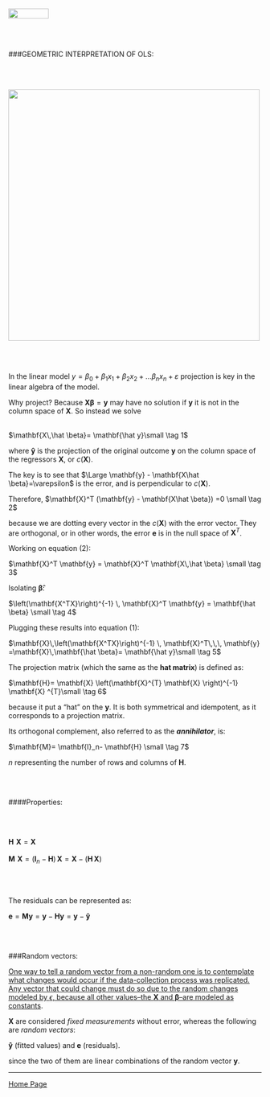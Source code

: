 <br>
<a href="http://rinterested.github.io/statistics/index.html">
<img HEIGHT="20" WIDTH="80" src="https://cloud.githubusercontent.com/assets/9312897/10556783/a27a26fa-745c-11e5-9b1a-2d5bd737387a.PNG"></a>

<br><br>

###GEOMETRIC INTERPRETATION OF OLS:

<br><br>

<img HEIGHT="500" WIDTH="500" src="https://cloud.githubusercontent.com/assets/9312897/10747797/e39488ee-7c2f-11e5-9290-07e81d5f04c2.png">

<br><br>

In the linear model $y = \beta_0 + \beta_1 x_1 + \beta_2 x_2 + ... \beta_n x_n +\varepsilon$ projection is key in the linear algebra of the model.

Why project? Because $\mathbf{X} \mathbf{\beta} = \mathbf{y}$ may have no solution if $\mathbf{y}$ it is not in the column space of $\mathbf{X}$. So instead we solve 
<br><br>

$\mathbf{X\,\hat \beta}= \mathbf{\hat y}\small \tag 1$

where $\mathbf{\hat y}$ is the projection of the original outcome $\mathbf{y}$ on the column space of the regressors $\mathbf{X}$, or $c(\mathbf{X})$.

The key is to see that $\Large \mathbf{y} - \mathbf{X\hat \beta}=\varepsilon$ is the error, and is perpendicular to $c(\mathbf{X})$.

Therefore, $\mathbf{X}^T (\mathbf{y} - \mathbf{X\hat \beta}) =0 \small \tag 2$ 

because we are dotting every vector in the $c(\mathbf{X})$ with the error vector. They are orthogonal, or in other words, the error $\mathbf{e}$ is in the null space of $\mathbf{X}^T$.

Working on equation (2):

$\mathbf{X}^T \mathbf{y} = \mathbf{X}^T \mathbf{X\,\hat \beta} \small \tag 3$

Isolating $\mathbf{\hat \beta}$:

$\left(\mathbf{X^TX}\right)^{-1} \, \mathbf{X}^T \mathbf{y} = \mathbf{\hat \beta} \small \tag 4$

Plugging these results into equation (1):

$\mathbf{X}\,\left(\mathbf{X^TX}\right)^{-1} \, \mathbf{X}^T\,\,\, \mathbf{y} =\mathbf{X}\,\mathbf{\hat \beta}= \mathbf{\hat y}\small \tag 5$

The projection matrix (which the same as the **hat matrix**) is defined as:

$\mathbf{H}= \mathbf{X} \left(\mathbf{X}^{T} \mathbf{X} \right)^{-1} \mathbf{X} ^{T}\small \tag 6$ 

because it put a "hat" on the $\mathbf{y}$. It is both symmetrical and idempotent, as it corresponds to a projection matrix.

Its orthogonal complement, also referred to as the ***annihilator***, is:

$\mathbf{M}= \mathbf{I}_n- \mathbf{H} \small \tag 7$

$n$ representing the number of rows and columns of $\mathbf{H}$.

<br><br>

####Properties:

<br><br>

$\mathbf{H}\,\,\mathbf{X} = \mathbf{X}$
<br><br>
$\mathbf{M}\,\,\mathbf{X} = \left(\mathbf{I}_n- \mathbf{H}\right)\,\mathbf{X}= \mathbf{X}- \left(\mathbf{H}\,\mathbf{X}\right)$

<br><br>

The residuals can be represented as:

$\mathbf{e}=\mathbf{M}\mathbf{y} =\mathbf{y}- \mathbf{H}\mathbf{y}= \mathbf{y}-\mathbf{\hat y}$

<br><br>

###Random vectors:

[One way to tell a random vector from a non-random one is to contemplate what changes would occur if the data-collection process was replicated. Any vector that could change must do so due to the random changes modeled by $\epsilon$, because all other values--the $\mathbf{X}$ and $\mathbf{\beta}$--are modeled as constants](http://stats.stackexchange.com/q/178743/67822).

$\mathbf{X}$ are considered *fixed measurements* without error, whereas the following are *random vectors*:

$\mathbf{\hat y}$ (fitted values) and $\mathbf{e}$ (residuals).

since the two of them are linear combinations of the random vector $\mathbf{y}$.

---

<a href="http://rinterested.github.io/statistics/index.html">Home Page</a>
